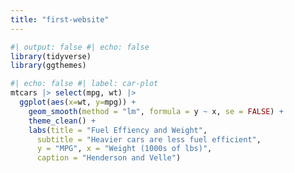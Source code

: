 ```yaml
---
title: "first-website"
---
```


```r
#| output: false #| echo: false
library(tidyverse)
library(ggthemes)
```

```r
#| echo: false #| label: car-plot
mtcars |> select(mpg, wt) |>
  ggplot(aes(x=wt, y=mpg)) + 
    geom_smooth(method = "lm", formula = y ~ x, se = FALSE) + 
    theme_clean() +
    labs(title = "Fuel Effiency and Weight",
      subtitle = "Heavier cars are less fuel efficient",
      y = "MPG", x = "Weight (1000s of lbs)",
      caption = "Henderson and Velle")
```
